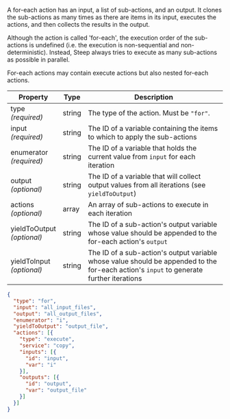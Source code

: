 
A for-each action has an input, a list of sub-actions, and an output. It clones
the sub-actions as many times as there are items in its input, executes the
actions, and then collects the results in the output.

Although the action is called 'for-each', the execution order of the
sub-actions is undefined (i.e. the execution is non-sequential and
non-deterministic). Instead, Steep always tries to execute as many sub-actions
as possible in parallel.

For-each actions may contain execute actions but also nested for-each actions.

| Property                       | Type   | Description
| ------------------------------ | ------ | -----------
| type<br/>*(required)*          | string | The type of the action. Must be `"for"`.
| input<br/>*(required)*         | string | The ID of a variable containing the items to which to apply the sub-actions
| enumerator<br/>*(required)*    | string | The ID of a variable that holds the current value from `input` for each iteration
| output<br/>*(optional)*        | string | The ID of a variable that will collect output values from all iterations (see `yieldToOutput`)
| actions<br/>*(optional)*       | array  | An array of sub-actions to execute in each iteration
| yieldToOutput<br/>*(optional)* | string | The ID of a sub-action's output variable whose value should be appended to the for-each action's `output`
| yieldToInput<br/>*(optional)*  | string | The ID of a sub-action's output variable whose value should be appended to the for-each action's `input` to generate further iterations

<CodeExample title="Example:">

```json code-example
{
  "type": "for",
  "input": "all_input_files",
  "output": "all_output_files",
  "enumerator": "i",
  "yieldToOutput": "output_file",
  "actions": [{
    "type": "execute",
    "service": "copy",
    "inputs": [{
      "id": "input",
      "var": "i"
    }],
    "outputs": [{
      "id": "output",
      "var": "output_file"
    }]
  }]
}
```

</CodeExample>

